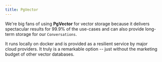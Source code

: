 ```yaml
---
title: PgVector
---
```


We're big fans of using **PgVector** for vector storage because it delivers spectacular results for 99.9% of the use-cases and can also provide long-term storage for our `Conversations`.

It runs locally on docker and is provided as a resilient service by major cloud providers. It truly is a remarkable option -- just without the marketing budget of other vector databases.

<Snippet file="run-pgvector-docker.mdx" />
